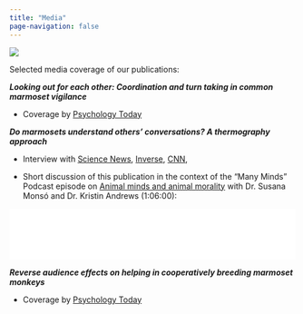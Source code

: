 ```yaml
---
title: "Media"
page-navigation: false
---
```


::: column-margin
![](pics/SwingingDoodle.svg)
:::

Selected media coverage of our publications:

***Looking out for each other: Coordination and turn taking in common marmoset vigilance***

-   Coverage by [Psychology Today](https://www.psychologytoday.com/intl/blog/animal-minds/202301/marmosets-take-turns-watching-for-danger)

***Do marmosets understand others' conversations? A thermography approach***

-   Interview with [Science News](https://www.science.org/content/article/marmosets-eavesdrop-their-neighbors-and-judge-them-accordingly), [Inverse](https://www.inverse.com/science/primate-study-finds-scandalous-similarity-to-humans), [CNN](https://edition.cnn.com/2021/02/03/world/marmosets-communication-study-scli-intl-scn/index.html),

-   Short discussion of this publication in the context of the "Many Minds" Podcast episode on [Animal minds and animal morality](https://manyminds.libsyn.com/from-the-archive-animal-minds-and-animal-morality) with Dr. Susana Monsó and Dr. Kristin Andrews (1:06:00):

<iframe title="Libsyn Player" style="border: none" src="//html5-player.libsyn.com/embed/episode/id/26458512/height/90/theme/custom/thumbnail/yes/direction/forward/render-playlist/no/custom-color/000000/" height="90" width="100%" scrolling="no" allowfullscreen webkitallowfullscreen mozallowfullscreen oallowfullscreen msallowfullscreen>

</iframe>

***Reverse audience effects on helping in cooperatively breeding marmoset monkeys***

-   Coverage by [Psychology Today](https://www.psychologytoday.com/us/blog/animal-emotions/201804/marmosets-surprise-researchers-sharing-food-in-private)

